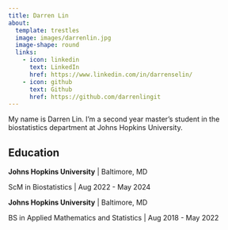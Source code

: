 ```yaml
---
title: Darren Lin
about:
  template: trestles
  image: images/darrenlin.jpg
  image-shape: round
  links:
    - icon: linkedin
      text: LinkedIn
      href: https://www.linkedin.com/in/darrenselin/
    - icon: github
      text: Github
      href: https://github.com/darrenlingit
---
```


My name is Darren Lin. I'm a second year master's student in the biostatistics department at Johns Hopkins University.


## Education

**Johns Hopkins University** | Baltimore, MD

ScM in Biostatistics | Aug 2022 - May 2024

**Johns Hopkins University** | Baltimore, MD

BS in Applied Mathematics and Statistics | Aug 2018 - May 2022
